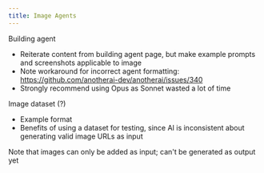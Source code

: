 ```yaml
---
title: Image Agents
---
```


Building agent
- Reiterate content from building agent page, but make example prompts and screenshots applicable to image 
- Note workaround for incorrect agent formatting: https://github.com/anotherai-dev/anotherai/issues/340
- Strongly recommend using Opus as Sonnet wasted a lot of time

Image dataset (?)
- Example format 
- Benefits of using a dataset for testing, since AI is inconsistent about generating valid image URLs as input

Note that images can only be added as input; can't be generated as output yet
